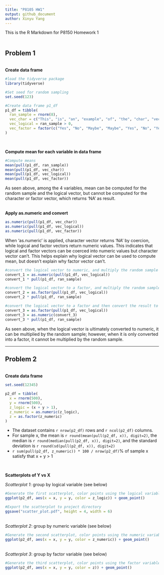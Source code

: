 ```yaml
---
title: "P8105 HW1"
output: github_document
author: Xinyu Yang
---
```

This is the R Markdown for P8150 Homework 1   
<br>

## Problem 1
<br>
**Create data frame**
```r
#load the tidyverse package
library(tidyverse)

#Set seed for random sampling
set.seed(123)

#Create data frame p1_df
p1_df = tibble(
  ran_sample = rnorm(8),
  vec_char = c("This", "is", "an", "example", "of", "the", "char", "vector"),
  vec_logical = ran_sample > 0,
  vec_factor = factor(c("Yes", "No", "Maybe", "Maybe", "Yes", "No", "Yes", "No")) 
)

```
<br> 

**Compute mean for each variable in data frame**
```r
#Compute means
mean(pull(p1_df, ran_sample))
mean(pull(p1_df, vec_char))
mean(pull(p1_df, vec_logical))
mean(pull(p1_df, vec_factor))

```
As seen above, among the 4 variables, mean can be computed for the random sample and the logical vector, but cannot be computed for the character or factor vector, which returns 'NA' as result.  
<br>   

**Apply as.numeric and convert**
```r

as.numeric(pull(p1_df, vec_char))
as.numeric(pull(p1_df, vec_logical))
as.numeric(pull(p1_df, vec_factor))

```
When 'as.numeric' is applied, character vector returns 'NA' by coercion, while logical and factor vectors return numeric values. This indicates that logical and factor vectors can be coerced into numeric values but character vector can't. This helps explain why logical vector can be used to compute mean, but doesn't explain why factor vector can't.  


```r
#convert the logical vector to numeric, and multiply the random sample by the result
convert_1 = as.numeric(pull(p1_df, vec_logical))
convert_1 * pull(p1_df, ran_sample)

#convert the logical vector to a factor, and multiply the random sample by the result
convert_2 = as.factor(pull(p1_df, vec_logical))
convert_2 * pull(p1_df, ran_sample)

#convert the logical vector to a factor and then convert the result to numeric, and multiply the random sample by the result
convert_3 = as.factor(pull(p1_df, vec_logical))
convert_3 = as.numeric(convert_3)
convert_3 * pull(p1_df, ran_sample)

```
As seen above, when the logical vector is ultimately converted to numeric, it can be multiplied by the random sample; however, when it is only converted into a factor, it cannot be multiplied by the random sample.

---

## Problem 2
<br>
**Create data frame**
```r

set.seed(12345)

p2_df = tibble(
  x = rnorm(500),
  y = rnorm(500),
  z_logic = (x + y > 1),
  z_numeric = as.numeric(z_logic),
  z = as.factor(z_numeric)
)

```
* The dataset contains `r nrow(p2_df)` rows and `r ncol(p2_df)` columns.  
* For sample x, the mean is `r round(mean(pull(p2_df, x)), digit=2)`, the median is `r round(median(pull(p2_df, x)), digit=2)`, and the standard deviation is `r round(sd(pull(p2_df, x)), digit=2)`
* `r sum(pull(p2_df, z_numeric)) * 100 / nrow(p2_df)`% of sample x satisfy that x + y > 1  

<br>

**Scatterplots of Y vs X**  

_Scatterplot 1_: group by logical variable (see below)
```r
#Generate the first scatterplot, color points using the logical variable
ggplot(p2_df, aes(x = x, y = y, color = z_logic)) + geom_point()

#Export the scatterplot to project directory
ggsave("scatter_plot.pdf", height = 4, width = 6)

```

<br>
  _Scatterplot 2_: group by numeric variable (see below)
```r
#Generate the second scatterplot, color points using the numeric variable
ggplot(p2_df, aes(x = x, y = y, color = z_numeric)) + geom_point()

```

<br>
  _Scatterplot 3_: group by factor variable (see below)
```r
#Generate the third scatterplot, color points using the factor variable
ggplot(p2_df, aes(x = x, y = y, color = z)) + geom_point()

```
  

  
